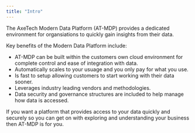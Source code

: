 ```yaml
---
title: "Intro"
---
```


The AxeTech Modern Data Platform (AT-MDP) provides a dedicated environment for organsiations to quickly gain insights from their data.

Key benefits of the Modern Data Platform include:

* AT-MDP can be built within the customers own cloud environment for complete control and ease of integration with data.
* Automatically scales to your usuage and you only pay for what you use.
* Is fast to setup allowing customers to start working with their data sooner.
* Leverages industry leading vendors and methodologies.
* Data security and governance structures are included to help manage how data is accessed.

If you want a platform that provides access to your data quickly and securely so you can get on with exploring and understanding your business then AT-MDP is for you.